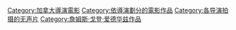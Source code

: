 [[Category:加拿大導演電影|Category:加拿大導演電影]]
[[Category:依導演劃分的電影作品|Category:依導演劃分的電影作品]]
[[Category:各导演拍摄的无声片|Category:各导演拍摄的无声片]]
[[Category:詹姆斯·戈登·爱德华兹作品|Category:詹姆斯·戈登·爱德华兹作品]]